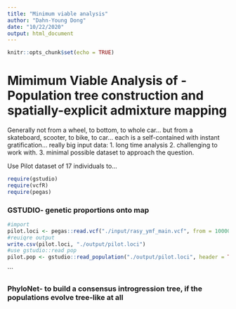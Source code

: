 ```yaml
---
title: "Minimum viable analysis"
author: "Dahn-Young Dong"
date: "10/22/2020"
output: html_document
---
```


```r
knitr::opts_chunk$set(echo = TRUE)
```

# Mimimum Viable Analysis of - Population tree construction and spatially-explicit admixture mapping

Generally not from a wheel, to bottom, to whole car... but from a skateboard, scooter, to bike, to car... each is a self-contained with instant gratification...
really big input data: 1. long time analysis 2. challenging to work with. 3. minimal possible dataset to approach the question.

Use Pilot dataset of 17 individuals to...

```r
require(gstudio)
require(vcfR)
require(pegas)
```

### GSTUDIO- genetic proportions onto map

```r
#import
pilot.loci <- pegas::read.vcf("./input/rasy_ymf_main.vcf", from = 10000, to = 10999)
#reuiqre output
write.csv(pilot.loci, "./output/pilot.loci")
#use gstudio::read pop
pilot.pop <- gstudio::read_population("./output/pilot.loci", header = TRUE, type = "separated", locus.columns = 1:1000, delim = "/") #trouble
```
```

### PhyloNet- to build a consensus introgression tree, if the populations evolve tree-like at all
